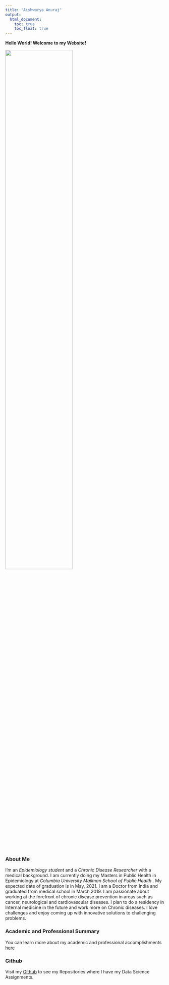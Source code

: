 ```yaml
---
title: "Aishwarya Anuraj"
output: 
  html_document:
    toc: true
    toc_float: true
---
```

**Hello World! Welcome to my Website!**

<img src="AA.jpg" style="width:65%">


### **About Me**

I'm an _Epidemiology student_ and a _Chronic Disease Researcher_ with a medical background. I am currently doing my Masters in Public Health in Epidemiology at _Columbia University Mailman School of Public Health_ . My expected date of graduation is in May, 2021. I am a Doctor from India and graduated from medical school in March 2019. 
I am passionate about working at the forefront of chronic disease prevention in areas such as cancer, neurological and cardiovascular diseases. I plan to do a residency in Internal medicine in the future and work more on Chronic diseases. I love challenges and enjoy coming up with innovative solutions to challenging problems. 

### **Academic and Professional Summary**

You can learn more about my academic and professional accomplishments [here](about.html)

### **Github** 

Visit my [Github](http://github.com/Aishwarya2209/) to see my Repositories where I have my Data Science Assignments. 

